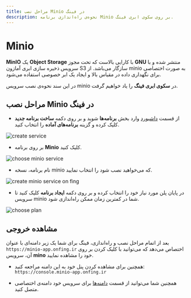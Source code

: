 ```yaml
---
title: مراحل نصب Minio در فینگ
description: نحوه‌ی راه‌اندازی برنامه Minio بر روی سکوی ابری فینگ.
---
```



<Platform>
  <PlatformHead title="برنامه Minio"  icon="minio/minio-original.png" />
</Platform>

# Minio

**MinIO** یک **Object Storage** با کارایی بالاست که تحت مجوز **GNU** منتشر شده و با سرویس ذخیره سازی ابری آمازون S3 سازگار می‌باشد. از minio به صورت اختصاصی برای نگهداری داده در مقیاس بالا و ایجاد یک ابر خصوصی استفاده می‌شود.

در این سند نحوه‌ی نصب سرویس minio در **سکوی ابری فینگ**  را یاد خواهیم گرفت.

## مراحل نصب Minio در فینگ

- از قسمت [داشبورد](https://cloud.fing.ir) وارد بخش **برنامه‌ها** شوید و بر روی دکمه **ساخت برنامه جدید** کلیک کرده و گزینه **برنامه‌‌های آماده** را انتخاب کنید.

![create service](/images/service-create.jpg)

- بر روی برنامه **Minio** کلیک کنید.

![choose minio service](/images/service-choose-minio.jpg)

- نام برنامه، نسخه minio که می‌خواهید نصب شود را انتخاب نمایید.

![create minio service on fing](/images/service-create-minio.jpg)

- در پایان پلن مورد نیاز خود را انتخاب کرده و بر روی دکمه **ایجاد برنامه** کلیک کنید تا سرویس minio شما در کمترین زمان ممکن راه‌اندازی شود.

![choose plan](/images/choose-plan.jpg)

## مشاهده خروجی

بعد از اتمام مراحل نصب و راه‌اندازی، فینگ برای شما یک زیر دامنه‌‌ای‌ با عنوان `https://minio-app.onfing.ir` اختصاص می‌دهد که می‌توانید با کلیک کردن بر روی آن، سرویس **mino** خود را مشاهده نمایید.

- همچنین برای مشاهده کردن پنل خود به این دامنه مراجعه کنید: `https://console.minio-app.onfing.ir`


- همچنین شما می‌توانید از قسمت [دامنه‌ها](/references/domains) برای سرویس خود دامنه‌ی اختصاصی متصل کنید.
